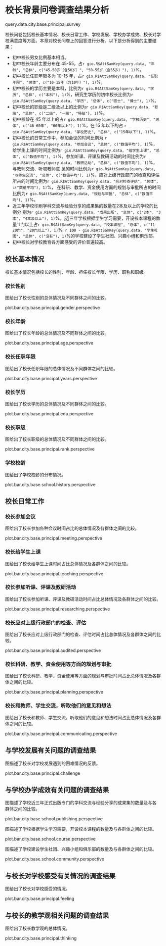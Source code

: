 <!--  chapter  -->

\mytext

# 校长背景问卷调查结果分析

query.data.city.base.principal.survey

校长问卷包括校长基本情况、校长日常工作、学校发展、学校办学成效、校长对学校满意度等方面。本章对校长问卷上的回答进行分析。以下是分析得到的主要结果：

- 初中校长男女比例基本相当。
- 初中校长年龄主要分布在 45-55，占`r gio.R$AttSamKey(query.data, "年龄", "总体", c("45-50岁（含50岁）", "50-55岁（含55岁）"), 1)`%。
- 初中校长任职年限多为 10-15 年，占`r gio.R$AttSamKey(query.data, "任职年限", "总体", c("10-15年（含10年）"), 1)`%。
- 初中校长的学历主要是本科，比例为`r gio.R$AttSamKey(query.data, "学历", "总体", c("本科"), 1)`%，研究生学历的初中校长比例为`r gio.R$AttSamKey(query.data, "学历", "总体", c("硕士", "博士"), 1)`%。
- 初中校长的职级是二级及以上的比例为`r gio.R$AttSamKey(query.data, "职级", "总体", c("二级", "一级", "特级"), 1)`%。
- 初中校龄在 45 年以上的占`r gio.R$AttSamKey(query.data, "学校历史", "总体", c("46-60年", "60年以上"), 1)`%，在 15 年以下的占 `r gio.R$AttSamKey(query.data, "学校历史", "总体", c("15年以下"), 1)`%。
- 初中校长的日常工作中，参加会议的时间比例为 `r gio.R$AttSamKey(query.data, "参加会议", "总体", c("数值平均"), 1)`%，给学生上课的时间比例为`r gio.R$AttSamKey(query.data, "给学生上课", "总体", c("数值平均"), 1)`%，参加听课、评课及教研活动的时间比例为`r gio.R$AttSamKey(query.data, "教研活动", "总体", c("数值平均"), 1)`%，与教师交流、听取教师意 见的时间比例为`r gio.R$AttSamKey(query.data, "与师生交流", "总体", c("数值平均"), 1)`%，应对上级行政部门的检查和评估所占的时间比例为`r gio.R$AttSamKey(query.data, "应对检查评估", "总体", c("数值平均"), 1)`%， 在科研、教学、资金使用方面的规划与审批所占的时间比例为`r gio.R$AttSamKey(query.data, "规划与审批", "总体", c("数值平均"), 1)`%。
- 近三年学校印刷学科交流与经验分享的成果集的数量在2本及以上的学校的比例分 别为`r gio.R$AttSamKey(query.data, "成果出版", "总体", c("2本", "3本", "4本及以上"), 1)`%。;近三年学校根据学生学习需要，开设校本课程的数量11门以上占`r gio.R$AttSamKey(query.data, "校本课程", "总体", c("11-20门", "20门以上"), 1)`%; `r 100 - gio.R$AttSamKey(query.data, "学生社团", "总体", c("没有"), 1)`%的学校建设了学生社团、兴趣小组和俱乐部。
- 初中校长对学校教育各方面感受的评价普遍较高。

## 校长基本情况

校长基本情况包括校长的性别、年龄、担任校长年限、学历、职称和职级。

### 校长性别

图\ref{fig: `r gio.R$GetPlotTitle("plot.bar.city.base.principal.gender.perspective")`}给出了校长性别的总体情况及不同群体之间的比较。

plot.bar.city.base.principal.gender.perspective

### 校长年龄

图\ref{fig: `r gio.R$GetPlotTitle("plot.bar.city.base.principal.age.perspective")`}给出了校长年龄的总体情况及不同群体之间的比较。

plot.bar.city.base.principal.age.perspective

### 校长任职年限

图\ref{fig: `r gio.R$GetPlotTitle("plot.bar.city.base.principal.years.perspective")`}给出了校长任职年限的总体情况及不同群体之间的比较。

plot.bar.city.base.principal.years.perspective


### 校长学历

图\ref{fig: `r gio.R$GetPlotTitle("plot.bar.city.base.principal.edu.perspective")`}给出了校长学历的总体情况及不同群体之间的比较。

plot.bar.city.base.principal.edu.perspective


### 校长职级

图\ref{fig: `r gio.R$GetPlotTitle("plot.bar.city.base.principal.rank.perspective")`}给出了校长职级的总体情况及不同群体之间的比较。

plot.bar.city.base.principal.rank.perspective

### 学校校龄

图\ref{fig: `r gio.R$GetPlotTitle("plot.bar.city.base.school.history.perspective")`}给出了学校校龄的分布情况。

plot.bar.city.base.school.history.perspective

## 校长日常工作

### 校长参加会议

图\ref{fig: `r gio.R$GetPlotTitle("plot.bar.city.base.principal.meeting.perspective")`}给出了校长参加各种会议时间占比的总体情况及各群体之间的比较。

plot.bar.city.base.principal.meeting.perspective

### 校长给学生上课

图\ref{fig: `r gio.R$GetPlotTitle("plot.bar.city.base.principal.teaching.perspective")`}给出了校长给学生上课时间占比总体情况及各群体之间的比较。

plot.bar.city.base.principal.teaching.perspective

### 校长参加听课、评课及教研活动

图\ref{fig: `r gio.R$GetPlotTitle("plot.bar.city.base.principal.researching.perspective")`}给出了校长参加听课、评课及教研活动时间占比总体情况及各群体之间的比较。

plot.bar.city.base.principal.researching.perspective

### 校长应对上级行政部门的检查、评估

图\ref{fig: `r gio.R$GetPlotTitle("plot.bar.city.base.principal.audited.perspective")`}给出了校长应对上级行政部门的检查、评估时间占比总体情况及各群体之间的比较。

plot.bar.city.base.principal.audited.perspective

### 校长科研、教学、资金使用等方面的规划与审批

图\ref{fig: `r gio.R$GetPlotTitle("plot.bar.city.base.principal.planning.perspective")`}给出了校长科研、教学、资金使用等方面的规划与审批时间占比总体情况及各群体之间的比较。

plot.bar.city.base.principal.planning.perspective

### 校长和教师、学生交流，听取他们的意见和想法

图\ref{fig: `r gio.R$GetPlotTitle("plot.bar.city.base.principal.communicating.perspective")`}给出了校长和教师、学生交流，听取他们的意见和想法时间占比总体情况及各群体之间的比较。

plot.bar.city.base.principal.communicating.perspective

## 与学校发展有关问题的调查结果

图\ref{fig: `r gio.R$GetPlotTitle("plot.bar.city.base.principal.communicating.perspective")`}描述了校长对学校发展遇到的困难情况的反馈。

plot.bar.city.base.principal.challenge

## 与学校办学成效有关问题的调查结果

图\ref{fig: `r gio.R$GetPlotTitle("plot.bar.city.base.school.publishing.perspective")`}描述了学校近三年正式出版专门的学科交流与经验分享的成果集的数量及与各 群体之间的比较。

plot.bar.city.base.school.publishing.perspective

图\ref{fig: `r gio.R$GetPlotTitle("plot.bar.city.base.school.course.perspective")`}描述了学校根据学生学习需要，开设校本课程的数量及与各群体之间的比较。

plot.bar.city.base.school.course.perspective

图\ref{fig: `r gio.R$GetPlotTitle("plot.bar.city.base.school.community.perspective")`}描述了学校建设学生社团、兴趣小组和俱乐部的数量及与各群体之间的比较。

plot.bar.city.base.school.community.perspective


## 与校长对学校感受有关情况的调查结果

图\ref{fig: `r gio.R$GetPlotTitle("plot.bar.city.base.principal.feeling")`}给出了校长对学校感受的情况。

plot.bar.city.base.principal.feeling

## 与校长的教学观相关问题的调查结果

图\ref{fig: `r gio.R$GetPlotTitle("plot.bar.city.base.principal.thinking")`}给出了校长教学观的总体情况。

plot.bar.city.base.principal.thinking

\clearpage

<!--  end of chapter -->
